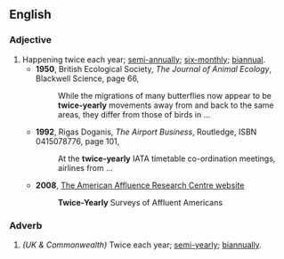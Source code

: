 ==English==

===Adjective===
{{en-adj|-|head=[[twice]]-[[yearly]]}}

# Happening twice each year; [[semi-annually]]; [[six-monthly]]; [[biannual]].
#* '''1950''', British Ecological Society, ''The Journal of Animal Ecology'', Blackwell Science, page 66,
#*: While the migrations of many butterflies now appear to be '''twice-yearly''' movements away from and back to the same areas, they differ from those of birds in ...
#* '''1992''', Rigas Doganis, ''The Airport Business'', Routledge, ISBN 0415078776, page 101,
#*: At the '''twice-yearly''' IATA timetable co-ordination meetings, airlines from ...
#* '''2008''', [http://www.affluenceresearch.org/surveys.html The American Affluence Research Centre website]
#*: '''Twice-Yearly''' Surveys of Affluent Americans

===Adverb===
{{en-adv|-}}

# ''(UK & Commonwealth)'' Twice each year; [[semi-yearly]]; [[biannually]].